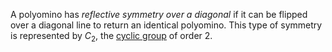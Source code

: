 A polyomino has _reflective symmetry over a diagonal_ if it can be flipped over a diagonal line to return an identical polyomino. This type of symmetry is represented by $C_2$, the [cyclic group][cyclic] of order 2.

[cyclic]: https://en.wikipedia.org/wiki/Cyclic_group
